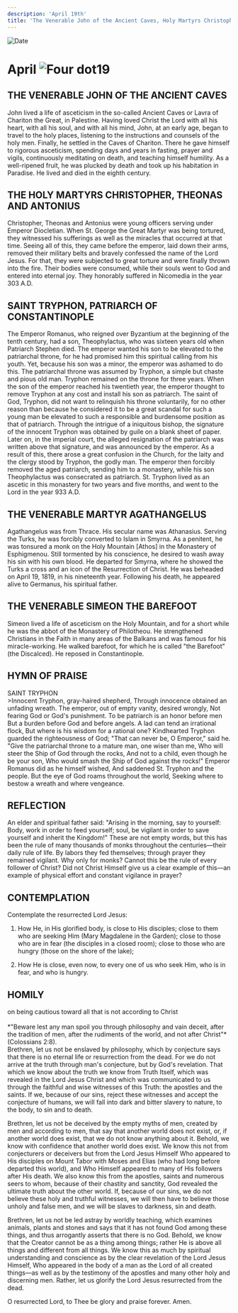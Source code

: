 ```yaml
---
description: 'April 19th'
title: 'The Venerable John of the Ancient Caves, Holy Martyrs Christopher, Theonas, and Antonius, St. Tryphon, Patriarch of Constantinople, Venerable Martyr Agathangelus, Venerable Simeon the Barefoot'
---
```


<CustomPaginator />
<RunningHead />

<Image src="/title-imprint.png" height={68} width={50} alt="Date" className="title-imprint"/>

# <div id="date">April <Image className="four-dot" src="/four-dot.png" height={15} width={15} alt="Four dot" />19</div>

## THE VENERABLE JOHN OF THE ANCIENT CAVES

John lived a life of asceticism in the so-called Ancient Caves or Lavra of Chariton the Great, in Palestine. Having loved Christ the Lord with all his heart, with all his soul, and with all his mind, John, at an early age, began to travel to the holy places, listening to the instructions and counsels of the holy men. Finally, he settled in the Caves of Chariton. There he gave himself to rigorous asceticism, spending days and years in fasting, prayer and vigils, continuously meditating on death, and teaching himself humility. As a well-ripened fruit, he was plucked by death and took up his habitation in Paradise. He lived and died in the eighth century.

## THE HOLY MARTYRS CHRISTOPHER, THEONAS AND ANTONIUS

Christopher, Theonas and Antonius were young officers serving under Emperor Diocletian. When St. George the Great Martyr was being tortured, they witnessed his sufferings as well as the miracles that occurred at that time. Seeing all of this, they came before the emperor, laid down their arms, removed their military belts and bravely confessed the name of the Lord Jesus. For that, they were subjected to great torture and were finally thrown into the fire. Their bodies were consumed, while their souls went to God and entered into eternal joy. They honorably suffered in Nicomedia in the year 303 A.D.

## SAINT TRYPHON, PATRIARCH OF CONSTANTINOPLE

The Emperor Romanus, who reigned over Byzantium at the beginning of the tenth century, had a son, Theophylactus, who was sixteen years old when Patriarch Stephen died. The emperor wanted his son to be elevated to the patriarchal throne, for he had promised him this spiritual calling from his youth. Yet, because his son was a minor, the emperor was ashamed to do this. The patriarchal throne was assumed by Tryphon, a simple but chaste and pious old man. Tryphon remained on the throne for three years. When the son of the emperor reached his twentieth year, the emperor thought to remove Tryphon at any cost and install his son as patriarch. The saint of God, Tryphon, did not want to relinquish his throne voluntarily, for no other reason than because he considered it to be a great scandal for such a young man be elevated to such a responsible and burdensome position as that of patriarch. Through the intrigue of a iniquitous bishop, the signature of the innocent Tryphon was obtained by guile on a blank sheet of paper. Later on, in the imperial court, the alleged resignation of the patriarch was written above that signature, and was announced by the emperor. As a result of this, there arose a great confusion in the Church, for the laity and the clergy stood by Tryphon, the godly man. The emperor then forcibly removed the aged patriarch, sending him to a monastery, while his son Theophylactus was consecrated as patriarch. St. Tryphon lived as an ascetic in this monastery for two years and five months, and went to the Lord in the year 933 A.D.

## THE VENERABLE MARTYR AGATHANGELUS

Agathangelus was from Thrace. His secular name was Athanasius. Serving the Turks, he was forcibly converted to Islam in Smyrna. As a penitent, he was tonsured a monk on the Holy Mountain [Athos] in the Monastery of Esphigmenou. Still tormented by his conscience, he desired to wash away his sin with his own blood. He departed for Smyrna, where he showed the Turks a cross and an icon of the Resurrection of Christ. He was beheaded on April 19, 1819, in his nineteenth year. Following his death, he appeared alive to Germanus, his spiritual father.

## THE VENERABLE SIMEON THE BAREFOOT

Simeon lived a life of asceticism on the Holy Mountain, and for a short while he was the abbot of the Monastery of Philotheou. He strengthened Christians in the Faith in many areas of the Balkans and was famous for his miracle-working. He walked barefoot, for which he is called "the Barefoot" (the Discalced). He reposed in Constantinople.


## HYMN OF PRAISE
<div style={{textAlign:'center', color:'crimson', fontWeight:'bold'}}>
SAINT TRYPHON
</div>
>Innocent Tryphon, gray-haired shepherd,  
Through innocence obtained an unfading wreath.  
The emperor, out of empty vanity, desired wrongly,  
Not fearing God or God's punishment.  
To be patriarch is an honor before men  
But a burden before God and before angels.  
A lad can tend an irrational flock,  
But where is his wisdom for a rational one?  
Kindhearted Tryphon guarded the righteousness of God;  
"That can never be, O Emperor," said he.  
"Give the patriarchal throne to a mature man, one wiser than me,  
Who will steer the Ship of God through the rocks,  
And not to a child, even though he be your son,  
Who would smash the Ship of God against the rocks!"  
Emperor Romanus did as he himself wished,  
And saddened St. Tryphon and the people.  
But the eye of God roams throughout the world,  
Seeking where to bestow a wreath and where vengeance.  


## REFLECTION

An elder and spiritual father said: "Arising in the morning, say to yourself: Body, work in order to feed yourself; soul, be vigilant in order to save yourself and inherit the Kingdom!" These are not empty words, but this has been the rule of many thousands of monks throughout the centuries—their daily rule of life. By labors they fed themselves; through prayer they remained vigilant. Why only for monks? Cannot this be the rule of every follower of Christ? Did not Christ Himself give us a clear example of this—an example of physical effort and constant vigilance in prayer?


## CONTEMPLATION

Contemplate the resurrected Lord Jesus:

1. How He, in His glorified body, is close to His disciples; close to them who are seeking Him (Mary Magdalene in the Garden); close to those who are in fear (the disciples in a closed room); close to those who are hungry (those on the shore of the lake);

2. How He is close, even now, to every one of us who seek Him, who is in fear, and who is hungry.


## HOMILY
<div style={{textAlign:'center', color:'crimson', fontWeight:'bold'}}>
on being cautious toward all that is not according to Christ
</div><br />
<div style={{textAlign:'right'}}>
*"Beware lest any man spoil you through philosophy and vain deceit, after the tradition of men, after the rudiments of the world, and not after Christ"* (Colossians 2:8).
</div>
Brethren, let us not be enslaved by philosophy, which by conjecture says that there is no eternal life or resurrection from the dead. For we do not arrive at the truth through man's conjecture, but by God's revelation. That which we know about the truth we know from Truth Itself, which was revealed in the Lord Jesus Christ and which was communicated to us through the faithful and wise witnesses of this Truth: the apostles and the saints. If we, because of our sins, reject these witnesses and accept the conjecture of humans, we will fall into dark and bitter slavery to nature, to the body, to sin and to death.

Brethren, let us not be deceived by the empty myths of men, created by men and according to men, that say that another world does not exist, or, if another world does exist, that we do not know anything about it. Behold, we know with confidence that another world does exist. We know this not from conjecturers or deceivers but from the Lord Jesus Himself Who appeared to His disciples on Mount Tabor with Moses and Elias (who had long before departed this world), and Who Himself appeared to many of His followers after His death. We also know this from the apostles, saints and numerous seers to whom, because of their chastity and sanctity, God revealed the ultimate truth about the other world. If, because of our sins, we do not believe these holy and truthful witnesses, we will then have to believe those unholy and false men, and we will be slaves to darkness, sin and death.

Brethren, let us not be led astray by worldly teaching, which examines animals, plants and stones and says that it has not found God among these things, and thus arrogantly asserts that there is no God. Behold, we know that the Creator cannot be as a thing among things; rather He is above all things and different from all things. We know this as much by spiritual understanding and conscience as by the clear revelation of the Lord Jesus Himself, Who appeared in the body of a man as the Lord of all created things—as well as by the testimony of the apostles and many other holy and discerning men. Rather, let us glorify the Lord Jesus resurrected from the dead.

O resurrected Lord, to Thee be glory and praise forever. Amen.

